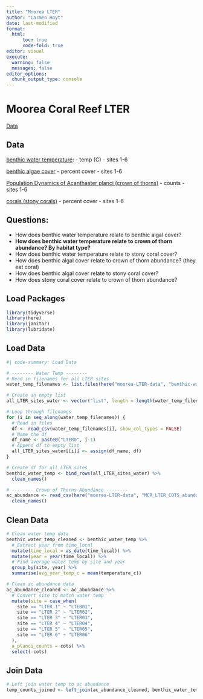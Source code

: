 ```yaml
---
title: "Moorea LTER"
author: "Carmen Hoyt"
date: last-modified
format:
  html:
      toc: true
      code-fold: true
editor: visual
execute:
  warning: false
  messages: false
editor_options: 
  chunk_output_type: console
---
```


# Moorea Coral Reef LTER 

[Data](https://mcr.lternet.edu/data)

## Data

[benthic water temperature](https://portal.edirepository.org/nis/metadataviewer?packageid=knb-lter-mcr.1035.16):
- temp (C)
- sites 1-6

[benthic algae cover](https://portal.edirepository.org/nis/metadataviewer?packageid=knb-lter-mcr.8.36)
- percent cover
- sites 1-6

[Population Dynamics of Acanthaster planci (crown of thorns)](https://portal.edirepository.org/nis/metadataviewer?packageid=knb-lter-mcr.1039.11)
- counts
- sites 1-6

[corals (stony corals)](https://portal.edirepository.org/nis/metadataviewer?packageid=knb-lter-mcr.4.40)
- percent cover
- sites 1-6

## Questions:

- How does benthic water temperature relate to benthic algal cover?
- **How does benthic water temperature relate to crown of thorn abundance? By habitat type?**
- How does benthic water temperature relate to stony coral cover?
- How does benthic algal cover relate to crown of thorn abundance? (they eat coral)
- How does benthic algal cover relate to stony coral cover?
- How does stony coral cover relate to crown of thorn abundance?

## Load Packages

```r
library(tidyverse)
library(here)
library(janitor)
library(lubridate)
```

## Load Data

```r
#| code-summary: Load Data

# -------- Water Temp --------
# Read in filenames for all LTER sites
water_temp_filenames <- list.files(here("moorea-LTER-data", "benthic-water-temp"), full.names=TRUE)

# Create an empty list
all_LTER_sites_water <- vector("list", length = length(water_temp_filenames))

# Loop through filenames
for (i in seq_along(water_temp_filenames)) {
  # Read in files
  df <- read_csv(water_temp_filenames[i], show_col_types = FALSE)
  # Name the df
  df_name <- paste0("LTER0", i-1)
  # Append df to empty list
  all_LTER_sites_water[[i]] <- assign(df_name, df)
}

# Create df for all LTER sites
benthic_water_temp <- bind_rows(all_LTER_sites_water) %>%
  clean_names()

# -------- Crown of Thorns Abundance --------
ac_abundance <- read_csv(here("moorea-LTER-data", "MCR_LTER_COTS_abundance_2005-2022_20220503.csv"), show_col_types = FALSE) %>%
  clean_names()
```

## Clean Data

```r
# Clean water temp data
benthic_water_temp_cleaned <- benthic_water_temp %>%
  # Extract year from time_local
  mutate(time_local = as_date(time_local)) %>%
  mutate(year = year(time_local)) %>%
  # Find average water temp by site and year
  group_by(site, year) %>%
  summarise(avg_year_temp_c = mean(temperature_c))

# Clean ac abundance data
ac_abundance_cleaned <- ac_abundance %>%
  # Convert site to match water temp
  mutate(site = case_when(
    site == "LTER 1" ~ "LTER01",
    site == "LTER 2" ~ "LTER02",
    site == "LTER 3" ~ "LTER03",
    site == "LTER 4" ~ "LTER04",
    site == "LTER 5" ~ "LTER05",
    site == "LTER 6" ~ "LTER06"
  ),
  a_planci_counts = cots) %>%
  select(-cots)
```

## Join Data

```r
# Left join water temp to ac abundance 
temp_counts_joined <- left_join(ac_abundance_cleaned, benthic_water_temp_cleaned, by = c("site", "year"))
```

